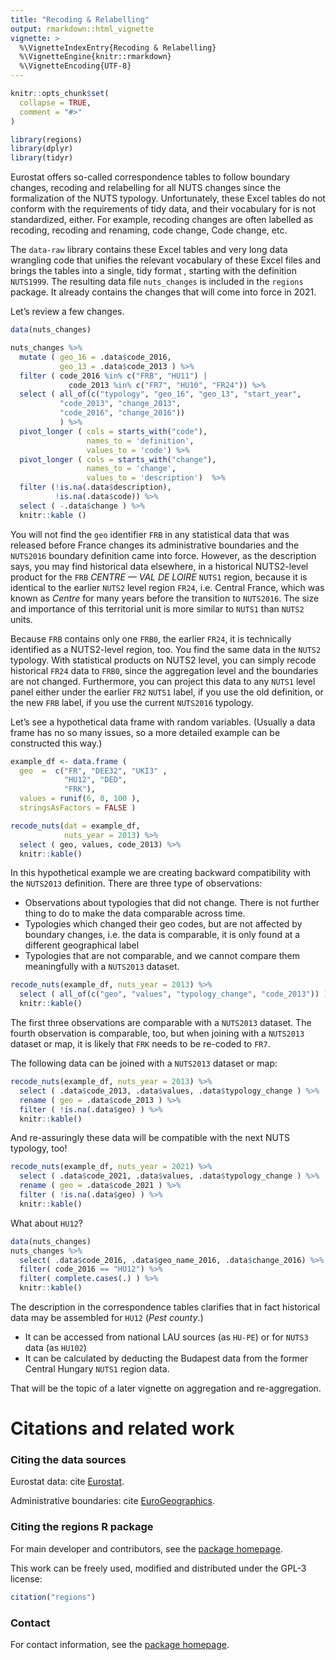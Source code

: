 ```yaml
---
title: "Recoding & Relabelling"
output: rmarkdown::html_vignette
vignette: >
  %\VignetteIndexEntry{Recoding & Relabelling}
  %\VignetteEngine{knitr::rmarkdown}
  %\VignetteEncoding{UTF-8}
---
```


```r
knitr::opts_chunk$set(
  collapse = TRUE,
  comment = "#>"
)
```


```r
library(regions)
library(dplyr)
library(tidyr)
```

Eurostat offers so-called correspondence tables to follow boundary changes, recoding and relabelling for all NUTS changes since the formalization of the NUTS typology.  Unfortunately, these Excel tables do not conform with the requirements of tidy data, and their vocabulary for is not standardized, either.  For example, recoding changes are often labelled as recoding, recoding and renaming, code change, Code change, etc.

The `data-raw` library contains these Excel tables and very long data wrangling code that unifies the relevant vocabulary of these Excel files and brings the tables into a single, tidy format , starting with the definition `NUTS1999`.  The resulting data file `nuts_changes` is included in the `regions` package. It already contains the changes that will come into force in 2021.

Let's review a few changes.  

```r
data(nuts_changes)

nuts_changes %>%
  mutate ( geo_16 = .data$code_2016, 
           geo_13 = .data$code_2013 ) %>%
  filter ( code_2016 %in% c("FRB", "HU11") | 
             code_2013 %in% c("FR7", "HU10", "FR24")) %>%
  select ( all_of(c("typology", "geo_16", "geo_13", "start_year",
           "code_2013", "change_2013",
           "code_2016", "change_2016")) 
           ) %>%
  pivot_longer ( cols = starts_with("code"), 
                 names_to = 'definition', 
                 values_to = 'code') %>%
  pivot_longer ( cols = starts_with("change"), 
                 names_to = 'change', 
                 values_to = 'description')  %>%
  filter (!is.na(.data$description), 
          !is.na(.data$code)) %>%
  select ( -.data$change ) %>%
  knitr::kable ()
```

You will not find the `geo` identifier `FRB` in any statistical data that was released before France changes its administrative boundaries and the `NUTS2016` boundary definition came into force.  However, as the description says, you may find historical data elsewhere, in a historical NUTS2-level product for the `FRB` _CENTRE — VAL DE LOIRE_ `NUTS1` region, because it is identical to the earlier `NUTS2` level region `FR24`, i.e. Central France, which was known as _Centre_ for many years before the transition to `NUTS2016`. The size and importance of this territorial unit is more similar to `NUTS1` than `NUTS2` units.

Because `FRB` contains only one `FRB0`, the earlier `FR24`, it is technically identified as a NUTS2-level region, too.  You find the same data in the `NUTS2` typology. With statistical products on NUTS2 level, you can simply recode historical `FR24` data to `FRB0`, since the aggregation level and the boundaries are not changed. Furthermore, you can project this data to any `NUTS1` level panel either under the earlier `FR2` `NUTS1` label, if you use the old definition, or the new `FRB` label, if you use the current `NUTS2016` typology.

Let's see a hypothetical data frame with random variables. (Usually a data frame has no so many issues, so a more detailed example can be constructed this way.)

```r
example_df <- data.frame ( 
  geo  =  c("FR", "DEE32", "UKI3" ,
            "HU12", "DED", 
            "FRK"), 
  values = runif(6, 0, 100 ),
  stringsAsFactors = FALSE )

recode_nuts(dat = example_df, 
            nuts_year = 2013) %>%
  select ( geo, values, code_2013) %>%
  knitr::kable()
```

In this hypothetical example we are creating backward compatibility with the `NUTS2013` definition.  There are three type of observations:

- Observations about typologies that did not change. There is not further thing to do to make the data comparable across time.
- Typologies which changed their geo codes, but are not affected by boundary changes, i.e. the data is comparable, it is only found at a different geographical label
- Typologies that are not comparable, and we cannot compare them meaningfully with a `NUTS2013` dataset.

```r
recode_nuts(example_df, nuts_year = 2013) %>%
  select ( all_of(c("geo", "values", "typology_change", "code_2013")) ) %>%
  knitr::kable()
```

The first three observations are comparable with a `NUTS2013` dataset.  The fourth observation is comparable, too, but when joining with a `NUTS2013` dataset or map, it is likely that `FRK` needs to be re-coded to `FR7`.

The following data can be joined with a `NUTS2013` dataset or map:

```r
recode_nuts(example_df, nuts_year = 2013) %>%
  select ( .data$code_2013, .data$values, .data$typology_change ) %>%
  rename ( geo = .data$code_2013 ) %>% 
  filter ( !is.na(.data$geo) ) %>%
  knitr::kable()
```

And re-assuringly these data will be compatible with the next NUTS typology, too! 

```r
recode_nuts(example_df, nuts_year = 2021) %>%
  select ( .data$code_2021, .data$values, .data$typology_change ) %>%
  rename ( geo = .data$code_2021 ) %>% 
  filter ( !is.na(.data$geo) ) %>%
  knitr::kable()
```

What about `HU12`?

```r
data(nuts_changes) 
nuts_changes %>% 
  select( .data$code_2016, .data$geo_name_2016, .data$change_2016) %>%
  filter( code_2016 == "HU12") %>%
  filter( complete.cases(.) ) %>%
  knitr::kable()
```


The description in the correspondence tables clarifies that in fact historical data may be assembled for `HU12` (*Pest county*.) 

- It can be accessed from national LAU sources (as `HU-PE`) or for `NUTS3` data (as `HU102`)
- It can be calculated by deducting the Budapest data from the former Central Hungary `NUTS1` region data.

That will be the topic of a later vignette on aggregation and re-aggregation.

# Citations and related work

### Citing the data sources

Eurostat data: cite [Eurostat](https://ec.europa.eu/eurostat/).

Administrative boundaries: cite [EuroGeographics](https://ec.europa.eu/eurostat/web/gisco/geodata/reference-data/administrative-units-statistical-units).

### Citing the regions R package

For main developer and contributors, see the [package homepage](https://regions.dataobservatory.eu/).

This work can be freely used, modified and distributed under the
GPL-3 license:

```r
citation("regions")
```

### Contact

For contact information, see the [package homepage](https://regions.dataobservatory.eu/).

